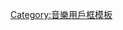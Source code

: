 {{Userbox
  |border-c = #a80700
  |border-s = 1
  |id-c     = #FFFFFF
  |id-s     = 12
  |id-fc    = #000
  |info-c   = #FFFFFF
  |info-s   = 10
  |info-fc  = #000000
  |id       = [[File:Tenorsax.jpg|45px]]
  |info     = 这个用户會吹'''[[薩克斯風|-{zh-hans:萨克斯管;zh-hant:薩克斯風}-]]'''。
}}
<includeonly>[[Category:會吹薩克斯風的維基人|{{PAGENAME}}]]</includeonly><noinclude>
[[Category:音樂用戶框模板]]</noinclude>